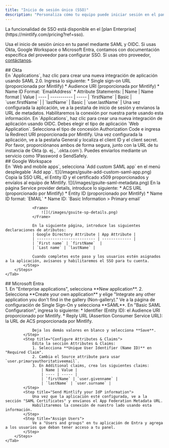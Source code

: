 ```yaml
---
title: "Inicio de sesión único (SSO)"
description: "Personaliza cómo tu equipo puede iniciar sesión en el panel de administración"
---
```


<Info>
  La funcionalidad de SSO está disponible en el [plan Enterprise](https://mintlify.com/pricing?ref=sso).
</Info>

Usa el inicio de sesión único en tu panel mediante SAML y OIDC. Si usas Okta, Google Workspace o Microsoft Entra, contamos con documentación específica del proveedor para configurar SSO. Si usas otro proveedor, [contáctanos](mailto:support@mintlify.com).



<div id="okta">
  ## Okta
</div>

<Tabs>
    <Tab title="SAML">
        <Steps>
            <Step title="Crear una aplicación">
                En `Applications`, haz clic para crear una nueva integración de aplicación usando SAML 2.0.
            </Step>
            <Step title="Configurar la integración">
                Ingresa lo siguiente:
                * Single sign-on URL (proporcionada por Mintlify)
                * Audience URI (proporcionada por Mintlify)
                * Name ID Format: `EmailAddress`
                * Attribute Statements:
                    | Name | Name format | Value
                    | ---- | ----------- | -----
                    | `firstName` | Basic | `user.firstName` |
                    | `lastName` | Basic | `user.lastName` |
            </Step>
            <Step title="Envíanos la información de tu IdP">
                Una vez configurada la aplicación, ve a la pestaña de inicio de sesión y envíanos la URL de metadatos.
                Habilitaremos la conexión por nuestra parte usando esta información.
            </Step>
        </Steps>
    </Tab>
    <Tab title="OIDC">
        <Steps>
            <Step title="Crear una aplicación">
                En `Applications`, haz clic para crear una nueva integración de aplicación usando OIDC.
                Debes elegir el tipo de aplicación `Web Application`.
            </Step>
            <Step title="Configurar la integración">
                Selecciona el tipo de concesión Authorization Code e ingresa la Redirect URI proporcionada por Mintlify.
            </Step>
            <Step title="Envíanos la información de tu IdP">
                Una vez configurada la aplicación, ve a la pestaña General y localiza el client ID y el client secret.
                Por favor, proporciónanos ambos de forma segura, junto con la URL de tu instancia de Okta (p. ej., `<your-tenant-name>.okta.com`). Puedes enviarlos mediante un servicio como 1Password o SendSafely.
            </Step>
        </Steps>
    </Tab>
</Tabs>



<div id="google-workspace">
  ## Google Workspace
</div>

<Tabs>
    <Tab title="SAML">
        <Steps>
            <Step title="Crear una aplicación">
                En `Web and mobile apps`, selecciona `Add custom SAML app` en el menú desplegable `Add app`.  
                <Frame>
                    ![](/images/gsuite-add-custom-saml-app.png)
                </Frame>              
            </Step>
            <Step title="Envíanos la información de tu IdP">
                Copia la SSO URL, el Entity ID y el certificado x509 proporcionados y envíalos al equipo de Mintlify.
                <Frame>
                    ![](/images/gsuite-saml-metadata.png)                    
                </Frame>
            </Step>
            <Step title="Configurar la integración">
                En la página Service provider details, introduce lo siguiente:
                * ACS URL (proporcionado por Mintlify)
                * Entity ID (proporcionado por Mintlify)
                * Name ID format: `EMAIL`
                * Name ID: `Basic Information > Primary email`

                <Frame>
                    ![](/images/gsuite-sp-details.png)
                </Frame>

                En la siguiente página, introduce las siguientes declaraciones de atributos:
                | Google Directory Attribute | App Attribute |
                | -------------------------- | ------------- |
                | `First name` | `firstName`  |
                | `Last name` | `lastName` |

                Cuando completes este paso y los usuarios estén asignados a la aplicación, avísanos y habilitaremos el SSO para tu cuenta.
            </Step>
        </Steps>
    </Tab>
</Tabs>



<div id="microsoft-entra">
  ## Microsoft Entra
</div>

<Tabs>
    <Tab title="SAML">
        <Steps>
            <Step title="Create an application">
                1. En "Enterprise applications", selecciona **New application**.
                2. Selecciona **Create your own application** y elige "Integrate any other application you don't find in the gallery (Non-gallery)."
            </Step>
            <Step title="Configure SAML">
                Ve a la página de configuración de Single Sign-On y selecciona **SAML**. En "Basic SAML Configuration", ingresa lo siguiente:
                * Identifier (Entity ID): el Audience URI proporcionado por Mintlify.
                * Reply URL (Assertion Consumer Service URL): la URL de ACS proporcionada por Mintlify.
                
                Deja los demás valores en blanco y selecciona **Save**.
            </Step>
            <Step title="Configure Attributes & Claims">
                Edita la sección Attributes & Claims:
                1. Selecciona **Unique User Identifier (Name ID)** en "Required Claim".
                2. Cambia el Source attribute para usar `user.primaryauthoritativeemail`.
                3. En Additional claims, crea los siguientes claims:
                    | Name | Value |
                    | ---- | ----- |
                    | `firstName` | `user.givenname` |
                    | `lastName` | `user.surname` |
            </Step>
            <Step title="Send Mintlify your IdP information">
                Una vez que la aplicación esté configurada, ve a la sección "SAML Certificates" y envíanos el App Federation Metadata URL.
                Habilitaremos la conexión de nuestro lado usando esta información.
            </Step>
            <Step title="Assign Users">
                Ve a "Users and groups" en tu aplicación de Entra y agrega a los usuarios que deban tener acceso a tu panel.
            </Step>
        </Steps>
    </Tab>
</Tabs>
